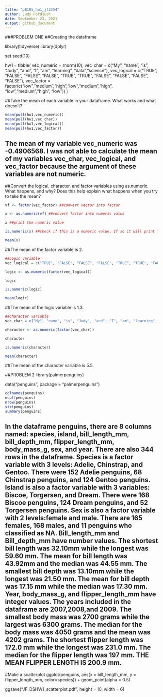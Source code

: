```yaml
---
title: "p8105_hw1_jf3354"
author: Judy Fordjuoh
date: September 23, 2021
output: github_document
---
```

###PROBLEM ONE
##Creating the dataframe

library(tidyverse) 
library(dplyr)

set.seed(10)

hw1 = tibble(
    vec_numeric = rnorm(10),
    vec_char = c("My", "name", "is", "Judy", "and", "I", "am", "learning", "data","science"),
    vec_logical = c("TRUE", "FALSE", "FALSE", "FALSE", "TRUE", "TRUE", "FALSE", "FALSE", "FALSE", "FALSE"),
    vec_factor = factor(c("low","medium","high","low","medium","high", "low","medium","high", "low"))
  )

##Take the mean of each variable in your dataframe. What works and what doesn’t?

```r
mean(pull(hw1,vec_numeric))
mean(pull(hw1,vec_char))
mean(pull(hw1,vec_logical))
mean(pull(hw1,vec_factor))
```
## The mean of my variable vec_numeric was -0.4906568. I was not able to calculate the mean of my variables vec_char, vec_logical, and vec_factor because the argument of these variables are not numeric. 

##Convert the logical, character, and factor variables using as.numeric. What happens, and why? Does this help explain what happens when you try to take the mean?

```r
vf <- factor(vec_factor) ##convert vector into factor

x <- as.numeric(vf) ##convert factor into numeric value

x ##print the numeric value

is.numeric(x) ##check if this is a numeric value. If so it will print TRUE in the Console

mean(x) 
```
##The mean of the factor variable is 2. 

```r
##Logic variable 
vec_logical = c("TRUE", "FALSE", "FALSE", "FALSE", "TRUE", "TRUE", "FALSE", "FALSE", "FALSE", "FALSE")

logic <- as.numeric(factor(vec_logical))

logic

is.numeric(logic)

mean(logic) 
```
##The mean of the logic variable is 1.3.

```r
##Character variable 
vec_char = c("My", "name", "is", "Judy", "and", "I", "am", "learning", "data","science")

character <- as.numeric(factor(vec_char))

character

is.numeric(character)

mean(character) 
```
##The mean of the character variable is 5.5.

##PROBLEM 2
library(palmerpenguins)

data("penguins", package = "palmerpenguins")

```r
colnames(penguins)
ncol(penguins)
nrow(penguins)
str(penguins)
summary(penguins)
```
## In the dataframe penguins, there are 8 columns named: species, island, bill_length_mm, bill_depth_mm, flipper_length_mm, body_mass_g, sex, and year. There are also 344 rows in the dataframe. Species is a factor variable with 3 levels: Adelie, Chinstrap, and Gentoo. There were 152 Adelie penguins, 68 Chinstrap penguins, and 124 Gentoo penguins. Island is also a factor variable with 3 variables: Biscoe, Torgersen, and Dream. There were 168 Biscoe penguins, 124 Dream penguins, and 52 Torgersen penguins. Sex is also a factor variable with 2 levels:female and male. There are 165 females, 168 males, and 11 penguins who classified as NA.  Bill_length_mm and Bill_depth_mm have number values. The shortest bill length was 32.10mm while the longest was 59.60 mm. The mean for bill length was 43.92mm and the median was 44.55 mm. The smallest bill depth was 13.10mm while the longest was 21.50 mm. The mean for bill depth was 17.15 mm while the median was 17.30 mm. Year, body_mass_g, and flipper_length_mm have integer values. The years included in the dataframe are 2007,2008,and 2009. The smallest body mass was 2700 grams while the largest was 6300 grams. The median for the body mass was 4050 grams and the mean was 4202 grams. The shortest flipper length was 172.0 mm while the longest was 231.0 mm. The median for the flipper length was 197 mm. THE MEAN FLIPPER LENGTH IS  200.9 mm.


#Make a scatterplot
ggplot(penguins, aes(x = bill_length_mm, y = flipper_length_mm, color=species)) + geom_point(alpha = 0.5) 

ggsave("JF_DSHW1_scatterplot.pdf", height = 10, width = 6)


